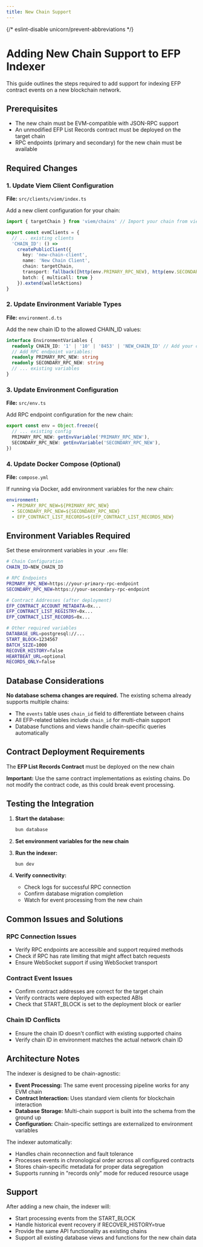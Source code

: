 ```yaml
---
title: New Chain Support
---
```


{/* eslint-disable unicorn/prevent-abbreviations */}

# Adding New Chain Support to EFP Indexer

This guide outlines the steps required to add support for indexing EFP contract events on a new blockchain network.

## Prerequisites

- The new chain must be EVM-compatible with JSON-RPC support
- An unmodified EFP List Records contract must be deployed on the target chain
- RPC endpoints (primary and secondary) for the new chain must be available

## Required Changes

### 1. Update Viem Client Configuration

**File:** `src/clients/viem/index.ts`

Add a new client configuration for your chain:

```typescript
import { targetChain } from 'viem/chains' // Import your chain from viem/chains

export const evmClients = {
  // ... existing clients
  'CHAIN_ID': () =>
    createPublicClient({
      key: 'new-chain-client',
      name: 'New Chain Client', 
      chain: targetChain,
      transport: fallback([http(env.PRIMARY_RPC_NEW), http(env.SECONDARY_RPC_NEW)], { rank: false }),
      batch: { multicall: true }
    }).extend(walletActions)
}
```

### 2. Update Environment Variable Types

**File:** `environment.d.ts`

Add the new chain ID to the allowed CHAIN_ID values:

```typescript
interface EnvironmentVariables {
  readonly CHAIN_ID: '1' | '10' | '8453' | 'NEW_CHAIN_ID' // Add your chain ID
  // Add RPC endpoint variables:
  readonly PRIMARY_RPC_NEW: string
  readonly SECONDARY_RPC_NEW: string
  // ... existing variables
}
```

### 3. Update Environment Configuration

**File:** `src/env.ts`

Add RPC endpoint configuration for the new chain:

```typescript
export const env = Object.freeze({
  // ... existing config
  PRIMARY_RPC_NEW: getEnvVariable('PRIMARY_RPC_NEW'),
  SECONDARY_RPC_NEW: getEnvVariable('SECONDARY_RPC_NEW'),
})
```

### 4. Update Docker Compose (Optional)

**File:** `compose.yml`

If running via Docker, add environment variables for the new chain:

```yaml
environment:
  - PRIMARY_RPC_NEW=${PRIMARY_RPC_NEW}
  - SECONDARY_RPC_NEW=${SECONDARY_RPC_NEW}
  - EFP_CONTRACT_LIST_RECORDS=${EFP_CONTRACT_LIST_RECORDS_NEW}
```

## Environment Variables Required

Set these environment variables in your `.env` file:

```bash
# Chain Configuration
CHAIN_ID=NEW_CHAIN_ID

# RPC Endpoints
PRIMARY_RPC_NEW=https://your-primary-rpc-endpoint
SECONDARY_RPC_NEW=https://your-secondary-rpc-endpoint

# Contract Addresses (after deployment)
EFP_CONTRACT_ACCOUNT_METADATA=0x...
EFP_CONTRACT_LIST_REGISTRY=0x...
EFP_CONTRACT_LIST_RECORDS=0x...

# Other required variables
DATABASE_URL=postgresql://...
START_BLOCK=1234567
BATCH_SIZE=1000
RECOVER_HISTORY=false
HEARTBEAT_URL=optional
RECORDS_ONLY=false
```

## Database Considerations

**No database schema changes are required.** The existing schema already supports multiple chains:

- The `events` table uses `chain_id` field to differentiate between chains
- All EFP-related tables include `chain_id` for multi-chain support
- Database functions and views handle chain-specific queries automatically

## Contract Deployment Requirements

The **EFP List Records Contract** must be deployed on the new chain

**Important:** Use the same contract implementations as existing chains. Do not modify the contract code, as this could break event processing.

## Testing the Integration

1. **Start the database:**
   ```bash
   bun database
   ```

2. **Set environment variables for the new chain**

3. **Run the indexer:**
   ```bash
   bun dev
   ```

4. **Verify connectivity:**
   - Check logs for successful RPC connection
   - Confirm database migration completion
   - Watch for event processing from the new chain

## Common Issues and Solutions

### RPC Connection Issues
- Verify RPC endpoints are accessible and support required methods
- Check if RPC has rate limiting that might affect batch requests
- Ensure WebSocket support if using WebSocket transport

### Contract Event Issues  
- Confirm contract addresses are correct for the target chain
- Verify contracts were deployed with expected ABIs
- Check that START_BLOCK is set to the deployment block or earlier

### Chain ID Conflicts
- Ensure the chain ID doesn't conflict with existing supported chains
- Verify chain ID in environment matches the actual network chain ID

## Architecture Notes

The indexer is designed to be chain-agnostic:

- **Event Processing:** The same event processing pipeline works for any EVM chain
- **Contract Interaction:** Uses standard viem clients for blockchain interaction
- **Database Storage:** Multi-chain support is built into the schema from the ground up
- **Configuration:** Chain-specific settings are externalized to environment variables

The indexer automatically:
- Handles chain reconnection and fault tolerance
- Processes events in chronological order across all configured contracts
- Stores chain-specific metadata for proper data segregation
- Supports running in "records only" mode for reduced resource usage

## Support

After adding a new chain, the indexer will:
- Start processing events from the START_BLOCK
- Handle historical event recovery if RECOVER_HISTORY=true
- Provide the same API functionality as existing chains
- Support all existing database views and functions for the new chain data